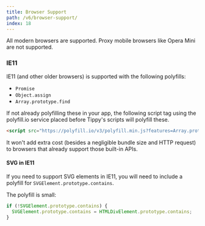 ---
title: Browser Support
path: /v6/browser-support/
index: 18
---

All modern browsers are supported. Proxy mobile browsers like Opera Mini are not
supported.

### IE11

IE11 (and other older browsers) is supported with the following polyfills:

- `Promise`
- `Object.assign`
- `Array.prototype.find`

If not already polyfilling these in your app, the following script tag using the
polyfill.io service placed before Tippy's scripts will polyfill these.

```html
<script src="https://polyfill.io/v3/polyfill.min.js?features=Array.prototype.find,Promise,Object.assign"></script>
```

It won't add extra cost (besides a negligible bundle size and HTTP request) to
browsers that already support those built-in APIs.

#### SVG in IE11

If you need to support SVG elements in IE11, you will need to include a polyfill
for `SVGElement.prototype.contains`.

The polyfill is small:

```js
if (!SVGElement.prototype.contains) {
  SVGElement.prototype.contains = HTMLDivElement.prototype.contains;
}
```

